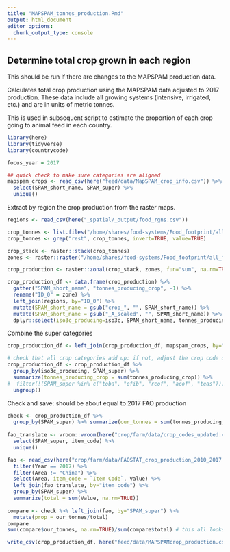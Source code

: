 ```yaml
---
title: "MAPSPAM_tonnes_production.Rmd"
output: html_document
editor_options: 
  chunk_output_type: console
---
```


## Determine total crop grown in each region
This should be run if there are changes to the MAPSPAM production data.

Calculates total crop production using the MAPSPAM data adjusted to 2017 production.  These data include all growing systems (intensive, irrigated, etc.) and are in units of metric tonnes.

This is used in subsequent script to estimate the proportion of each crop going to animal feed in each country.

```r


library(here)
library(tidyverse)
library(countrycode)

focus_year = 2017

## quick check to make sure categories are aligned
mapspam_crops <- read_csv(here("feed/data/MapSPAM_crop_info.csv")) %>%
  select(SPAM_short_name, SPAM_super) %>%
  unique()


```

Extract by region the crop production from the raster maps.
```r

regions <- read_csv(here("_spatial/_output/food_rgns.csv"))

crop_tonnes <- list.files("/home/shares/food-systems/Food_footprint/all_food_systems/dataprep/crop/farm/scaled_maps_2017", pattern = "_A", full=TRUE)
crop_tonnes <- grep("rest", crop_tonnes, invert=TRUE, value=TRUE)

crop_stack <- raster::stack(crop_tonnes)
zones <- raster::raster("/home/shares/food-systems/Food_footprint/all_food_systems/dataprep/spatial/land_eez_rgns.tif")

crop_production <- raster::zonal(crop_stack, zones, fun="sum", na.rm=TRUE, progress="text")

crop_production_df <- data.frame(crop_production) %>%
  gather("SPAM_short_name", "tonnes_producing_crop", -1) %>%
  rename("ID_0" = zone) %>%
  left_join(regions, by="ID_0") %>%
  mutate(SPAM_short_name = gsub("crop_", "", SPAM_short_name)) %>%
  mutate(SPAM_short_name = gsub("_A_scaled", "", SPAM_short_name)) %>%
  dplyr::select(iso3c_producing=iso3c, SPAM_short_name, tonnes_producing_crop)

```

Combine the super categories

```r
crop_production_df <- left_join(crop_production_df, mapspam_crops, by="SPAM_short_name") 

# check that all crop categories add up: if not, adjust the crop code datasheet
crop_production_df <- crop_production_df %>%
  group_by(iso3c_producing, SPAM_super) %>%
  summarize(tonnes_producing_crop = sum(tonnes_producing_crop)) %>%
#  filter(!(SPAM_super %in% c("toba", "ofib", "rcof", "acof", "teas"))) %>%
  ungroup()

```

Check and save: should be about equal to 2017 FAO production

```r

check <- crop_production_df %>%
  group_by(SPAM_super) %>% summarize(our_tonnes = sum(tonnes_producing_crop, na.rm=TRUE)) %>% data.frame()
  
fao_translate <- vroom::vroom(here("crop/farm/data/crop_codes_updated.csv")) %>%
  select(SPAM_super, item_code) %>%
  unique()

fao <- read_csv(here("crop/farm/data/FAOSTAT_crop_production_2010_2017.csv")) %>% 
  filter(Year == 2017) %>%
  filter(Area != "China") %>%
  select(Area, item_code = `Item Code`, Value) %>%
  left_join(fao_translate, by="item_code") %>%
  group_by(SPAM_super) %>%
  summarize(total = sum(Value, na.rm=TRUE)) 
  
compare <- check %>% left_join(fao, by="SPAM_super") %>%
  mutate(prop = our_tonnes/total)
compare
sum(compare$our_tonnes, na.rm=TRUE)/sum(compare$total) # this all looks reasonable! Some small differences due to gapfilling and other things.

write_csv(crop_production_df, here("feed/data/MAPSPAMcrop_production.csv"))

```
